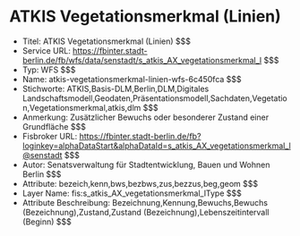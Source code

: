 # ATKIS Vegetationsmerkmal (Linien)
- Titel: ATKIS Vegetationsmerkmal (Linien) $$$
- Service URL: https://fbinter.stadt-berlin.de/fb/wfs/data/senstadt/s_atkis_AX_vegetationsmerkmal_l $$$
- Typ: WFS $$$
- Name: atkis-vegetationsmerkmal-linien-wfs-6c450fca $$$
- Stichworte: ATKIS,Basis-DLM,Berlin,DLM,Digitales Landschaftsmodell,Geodaten,Präsentationsmodell,Sachdaten,Vegetation,Vegetationsmerkmal,atkis,dlm $$$
- Anmerkung: Zusätzlicher Bewuchs oder besonderer Zustand einer Grundfläche $$$
- Fisbroker URL: https://fbinter.stadt-berlin.de/fb?loginkey=alphaDataStart&alphaDataId=s_atkis_AX_vegetationsmerkmal_l@senstadt $$$
- Autor: Senatsverwaltung für Stadtentwicklung, Bauen und Wohnen Berlin $$$
- Attribute: bezeich,kenn,bws,bezbws,zus,bezzus,beg,geom $$$
- Layer Name: fis:s_atkis_AX_vegetationsmerkmal_lType $$$
- Attribute Beschreibung: Bezeichnung,Kennung,Bewuchs,Bewuchs (Bezeichnung),Zustand,Zustand (Bezeichnung),Lebenszeitintervall (Beginn) $$$
